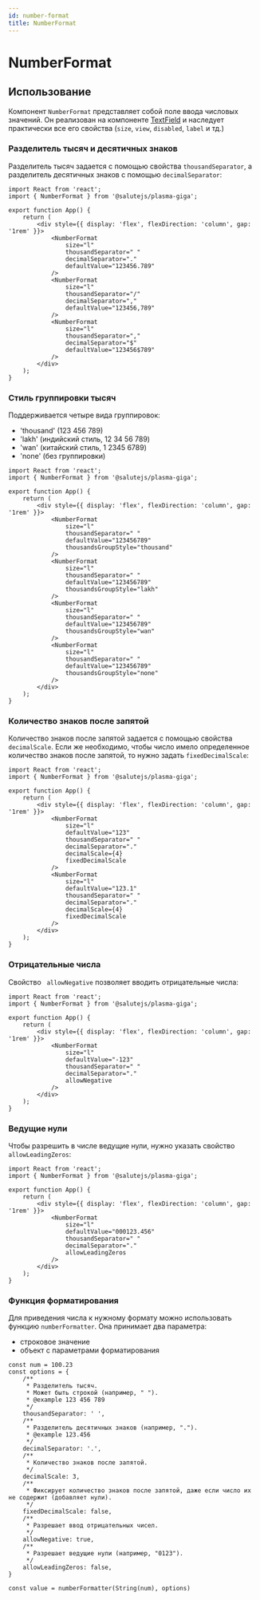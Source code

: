 ```yaml
---
id: number-format
title: NumberFormat
---
```



# NumberFormat
<Description name="NumberFormat" />
<PropsTable name="NumberFormat" exclude={['css']} />

## Использование
Компонент `NumberFormat` представляет собой поле ввода числовых значений.
Он реализован на компоненте [TextField](https://plasma.sberdevices.ru//components/textfield/)
и наследует практически все его свойства (`size`, `view`, `disabled`, `label` и тд.)

### Разделитель тысяч и десятичных знаков
Разделитель тысяч задается с помощью свойства `thousandSeparator`, 
а разделитель десятичных знаков с помощью `decimalSeparator`:

```tsx live
import React from 'react';
import { NumberFormat } from '@salutejs/plasma-giga';

export function App() {
    return (
        <div style={{ display: 'flex', flexDirection: 'column', gap: '1rem' }}>
            <NumberFormat
                size="l"
                thousandSeparator=" "
                decimalSeparator="."
                defaultValue="123456.789"
            />
            <NumberFormat
                size="l"
                thousandSeparator="/"
                decimalSeparator=","
                defaultValue="123456,789"
            />
            <NumberFormat
                size="l"
                thousandSeparator=","
                decimalSeparator="$"
                defaultValue="123456$789"
            />
        </div>
    );
}
```

### Стиль группировки тысяч
Поддерживается четыре вида группировок:
- 'thousand' (123 456 789)
- 'lakh' (индийский стиль, 12 34 56 789)
- 'wan' (китайский стиль, 1 2345 6789)
- 'none' (без группировки)

```tsx live
import React from 'react';
import { NumberFormat } from '@salutejs/plasma-giga';

export function App() {
    return (
        <div style={{ display: 'flex', flexDirection: 'column', gap: '1rem' }}>
            <NumberFormat
                size="l"
                thousandSeparator=" "
                defaultValue="123456789"
                thousandsGroupStyle="thousand"
            />
            <NumberFormat
                size="l"
                thousandSeparator=" "
                defaultValue="123456789"
                thousandsGroupStyle="lakh"
            />
            <NumberFormat
                size="l"
                thousandSeparator=" "
                defaultValue="123456789"
                thousandsGroupStyle="wan"
            />
            <NumberFormat
                size="l"
                thousandSeparator=" "
                defaultValue="123456789"
                thousandsGroupStyle="none"
            />
        </div>
    );
}
```

### Количество знаков после запятой
Количество знаков после запятой задается с помощью свойства `decimalScale`.
Если же необходимо, чтобы число имело определенное количество знаков после запятой, то нужно задать `fixedDecimalScale`:

```tsx live
import React from 'react';
import { NumberFormat } from '@salutejs/plasma-giga';

export function App() {
    return (
        <div style={{ display: 'flex', flexDirection: 'column', gap: '1rem' }}>
            <NumberFormat
                size="l"
                defaultValue="123"
                thousandSeparator=" "
                decimalSeparator="."
                decimalScale={4}
                fixedDecimalScale
            />
            <NumberFormat
                size="l"
                defaultValue="123.1"
                thousandSeparator=" "
                decimalSeparator="."
                decimalScale={4}
                fixedDecimalScale
            />
        </div>
    );
}
```

### Отрицательные числа
Свойство ` allowNegative` позволяет вводить отрицательные числа:

```tsx live
import React from 'react';
import { NumberFormat } from '@salutejs/plasma-giga';

export function App() {
    return (
        <div style={{ display: 'flex', flexDirection: 'column', gap: '1rem' }}>
            <NumberFormat
                size="l"
                defaultValue="-123"
                thousandSeparator=" "
                decimalSeparator="."
                allowNegative
            />
        </div>
    );
}
```

### Ведущие нули
Чтобы разрешить в числе ведущие нули, нужно указать свойство `allowLeadingZeros`:

```tsx live
import React from 'react';
import { NumberFormat } from '@salutejs/plasma-giga';

export function App() {
    return (
        <div style={{ display: 'flex', flexDirection: 'column', gap: '1rem' }}>
            <NumberFormat
                size="l"
                defaultValue="000123.456"
                thousandSeparator=" "
                decimalSeparator="."
                allowLeadingZeros
            />
        </div>
    );
}
```

### Функция форматирования
Для приведения числа к нужному формату можно использовать функцию `numberFormatter`.
Она принимает два параметра:
- строковое значение
- объект с параметрами форматирования

```tsx
const num = 100.23
const options = {
    /**
     * Разделитель тысяч.
     * Может быть строкой (например, " ").
     * @example 123 456 789
     */
    thousandSeparator: ' ',
    /**
     * Разделитель десятичных знаков (например, ".").
     * @example 123.456
     */
    decimalSeparator: '.',
    /**
     * Количество знаков после запятой.
     */
    decimalScale: 3,
    /**
     * Фиксирует количество знаков после запятой, даже если число их не содержит (добавляет нули).
     */
    fixedDecimalScale: false,
    /**
     * Разрешает ввод отрицательных чисел.
     */
    allowNegative: true,
    /**
     * Разрешает ведущие нули (например, "0123").
     */
    allowLeadingZeros: false,
}

const value = numberFormatter(String(num), options)
```
